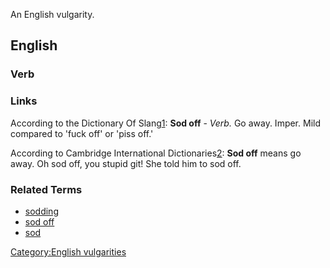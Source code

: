 An English vulgarity.

==English==

===Verb===

===Links===
According to the Dictionary Of Slang[http://www.peevish.co.uk/slang/s.htm]: 
'''Sod off''' - ''Verb.'' Go away. Imper. Mild compared to 'fuck off' or 'piss off.' 

According to Cambridge International Dictionaries[http://www.cup.cam.ac.uk/elt/dictionary/]:  
'''Sod off''' means go away.  Oh sod off, you stupid git!  She told him to sod off.

===Related Terms===
*[[sodding]]
*[[sod off]]
*[[sod]]

[[Category:English vulgarities]]